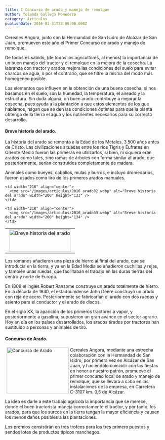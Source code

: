 ```yaml
---
title: I Concurso de arado y manejo de remolque
author: Yolanda Gallego Monedero
category: Articulos
publishDate: 2016-01-31T23:00:00.000Z
---
```


Cereales Angora, junto con la Hermandad de San Isidro de Alcázar de San Juan, promueven este año el Primer Concurso de arado y manejo de remolque.

De todos es sabido, (de todos los agricultores, al menos) la importancia de un buen manejo del tractor y el remolque en la mejora de la cosecha. La labranza con tractor y arados mejora las condiciones del suelo para evitar charcos de agua, o por el contrario, que se filtre la misma del modo más homogéneo posible.

Los elementos que influyen en la obtención de una buena cosecha, si nos basamos en el suelo, son la humedad, la temperatura, el aireado y la estructura. Sin duda alguna, un buen arado contribuye a mejorar la cosecha, pues ayuda a la plantación a que estos elementos de los que hablamos, hagan que se den las condiciones óptimas para que la planta obtenga de la tierra el agua y los nutrientes necesarios para su correcto desarrollo.

#### Breve historia del arado.

La historia del arado se remonta a la Edad de los Metales, 3.500 años antes de Cristo. Las civilizaciones situadas entre los ríos Tigris y Éufrates en Oriente Medio fueron las primeras en utilizarlos, si bien, ni siquiera eran arados como tales, sino ramas de árboles con forma similar al arado, que posteriormente, serían construidos completamente de madera.

Animales como bueyes, caballos, mulas y burros, e incluyo dromedarios, fueron usados como tiro de los primeros arados manuales.

<table width="630" border="0" align="center" cellpadding="0" cellspacing="0">
  <tr>
    <td width="210" align="center">
      <img src="/images/articulos/2016_arado01.webp" alt="Breve historia del arado" width="200" height="72" />
    </td>

    <td width="210" align="center">
      <img src="/images/articulos/2016_arado02.webp" alt="Breve historia del arado" width="200" height="133" />
    </td>

    <td width="210" align="center">
      <img src="/images/articulos/2016_arado03.webp" alt="Breve historia del arado" width="200" height="134" />
    </td>
  </tr>
</table>

Los romanos añadieron una pieza de hierro al final del arado, que se introducía en la tierra, y ya en la Edad Media se añadieron cuchillas y rejas, y también unas ruedas, que facilitaban el trabajo en las duras tierras del centro y norte de Europa.

En 1808 el inglés Robert Ransome construye un arado totalmente de hierro. En la década de 1830, el estadounidense John Deere construyó un arado con reja de acero. Posteriormente se fabricarían el arado con dos ruedas y asiento para el conductor y el arado de discos.

En el siglo XX, la aparición de los primeros tractores a vapor, y posteriormente a gasolina, supusieron un gran avance en el sector agrario. Hoy en día en los países desarrollados, los arados tirados por tractores han sustituido a personas y animales de tiro.

#### Concurso de Arado.

<img src="/images/articulos/2016_arado04.webp" alt="Concurso de Arado" width="200" height="150" style="float:left; margin:0px 5px;" />

Cereales Angora, mediante una estrecha colaboración con la Hermandad de San Isidro, por primera vez en Alcázar de San Juan, y haciéndolo coincidir con las fiestas en honor a nuestro patrón, promueve el primer concurso local de arado y manejo de remolque, que se llevará a cabo en las instalaciones de la empresa, en Carretera C-3107 km. 0,5 de Alcázar.

La idea es darle a este trabajo agrícola la importancia que se merece, donde el buen tractorista maneja correctamente el tractor, y por tanto, los arados, para que los surcos en la tierra tengan la mayor eficiencia y causen los menos daños posibles a las plantaciones.

Los premios consistirán en tres trofeos para los tres primero puestos y sendos lotes de productos típicos manchegos.

